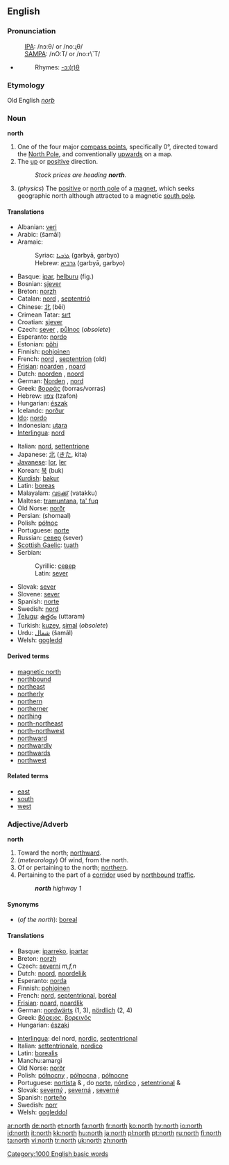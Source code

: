 {{see|North}}
{{wikipedia}}
==English==

===Pronunciation===
:[[International Phonetic Alphabet|IPA]]: /nɔːθ/ or /noːɻθ/
:[[SAMPA]]: /nO:T/ or /no:r\`T/
*{{audio|en-us-north.ogg|Audio (US)}}
*:Rhymes: [[Rhymes:English:-ɔː(r)θ|-ɔː(r)θ]]

===Etymology===
Old English ''[[norþ]]''

===Noun===
'''north'''

# One of the four major [[compass point]]s, specifically 0°, directed toward the [[North Pole]], and conventionally [[upwards]] on a map.
# The [[up]] or [[positive]] direction.
#:''Stock prices are heading '''north'''.''
# (''physics'') The [[positive]] or [[north pole]] of a [[magnet]], which seeks geographic north although attracted to a magnetic [[south pole]].

====Translations====

{{trans-top|compass point}}
*Albanian: [[veri]] {{m}}
*Arabic: {{ARchar|[[شمال]]}} (šamāl)
*Aramaic:
*:Syriac: [[ܓܪܒܝܐ]] (garbyā, garbyo) {{f}}
*:Hebrew: [[גרביא]] (garbyā, garbyo) {{f}}
*Basque: [[ipar]], [[helburu]] (fig.)
*Bosnian: [[sjever#Bosnian|sjever]] {{m}}
*Breton: [[norzh]] {{m}}
*Catalan: [[nord]] {{m}}, [[septentrió]] {{m}}
*Chinese: [[北]] (běi)
*Crimean Tatar: [[sırt]]
*Croatian: [[sjever]]
*Czech: [[sever#Czech|sever]] {{m}}, [[půlnoc]] {{f}} (''obsolete'')
*Esperanto: [[nordo]]
*Estonian: [[põhi]]
*Finnish: [[pohjoinen]]
*French: [[nord]] {{m}}, [[septentrion]] {{m}} (old)
*[[Frisian]]: [[noarden]] {{n}}, [[noard]]
*Dutch: [[noorden]] {{n}}, [[noord]]
*German: [[Norden]] {{m}}, [[nord]]
*Greek: [[βορράς]] (borras/vorras)
*Hebrew: [[צפון]] (tzafon)
*Hungarian: [[észak]]
*Icelandc: [[norður]] {{n}}
*[[Ido]]: [[nordo]]
*Indonesian: [[utara]]
*[[Interlingua]]: [[nord]]
{{trans-mid}}
*Italian: [[nord]], [[settentrione]]
*Japanese: [[北]] ([[きた]], kita)
*[[Javanese]]: [[lor]], [[ler]]
*Korean: [[북]] (buk)
*[[Kurdish]]: [[bakur]]
*Latin: [[boreas]]
*Malayalam: [[വടക്ക്]] (vatakku)
*Maltese: [[tramuntana]], [[ta' fuq]]
*Old Norse: [[norðr]] {{n}}
*Persian: {{FAchar|[[شمال]]}} (shomaal)
*Polish: [[północ]] {{f}}
*Portuguese: [[norte]] {{m}}
*Russian: [[север]] (sever) {{m}}
*[[Scottish Gaelic]]: [[tuath#Scottish Gaelic|tuath]] {{m}}
*Serbian:
*:Cyrillic: [[север#Serbian|север]] {{m}}
*:Latin: [[sever#Serbian|sever]] {{m}}
*Slovak: [[sever#Slovak|sever]] {{m}}
*Slovene: [[sever]] {{m}}
*Spanish: [[norte]] {{m}}
*Swedish: [[nord]]
*[[Telugu]]: [[ఉత్తరం]] (uttaram)
*Turkish: [[kuzey]], [[şimal]] (''obsolete'')
*Urdu: [[شمال]] (šamāl) {{m}}
*Welsh: [[gogledd]] {{m}}
{{trans-bottom}}

====Derived terms====
*[[magnetic north]]
*[[northbound]]
*[[northeast]]
*[[northerly]]
*[[northern]]
*[[northerner]]
*[[northing]]
*[[north-northeast]]
*[[north-northwest]]
*[[northward]]
*[[northwardly]]
*[[northwards]]
*[[northwest]]

====Related terms====
*[[east]]
*[[south]]
*[[west]]

===Adjective/Adverb===
{{rfc-header|Adjective/Adverb}}
'''north'''

# Toward the north; [[northward]].
# (''meteorology'') Of wind, from the north.
# Of or pertaining to the north; [[northern]].
# Pertaining to the part of a [[corridor]] used by [[northbound]] [[traffic]].
#:'''''north''' highway 1''

====Synonyms====
*(''of the north''): [[boreal]]

====Translations====
{{top}}
*Basque: [[iparreko]], [[ipartar]]
*Breton: [[norzh]]
*Czech: [[severní]] ''m,f,n''
*Dutch: [[noord]], [[noordelijk]]
*Esperanto: [[norda]]
*Finnish: [[pohjoinen]]
*French: [[nord]], [[septentrional]], [[boréal]]
*[[Frisian]]: [[noard]], [[noardlik]]
*German: [[nordwärts]] (1, 3), [[nördlich]] (2, 4)
*Greek: [[βόρειος]], [[βορεινός]]
*Hungarian: [[északi]]
{{mid}}
*[[Interlingua]]: del nord, [[nordic]], [[septentrional]]
*Italian: [[settentrionale]], [[nordico]]
*Latin: [[borealis]]
*Manchu:amargi
*Old Norse: [[norðr]]
*Polish: [[północny]] {{m}}, [[północna]] {{f}}, [[północne]] {{n}}
*Portuguese: [[nortista]] {{m}} & {{f}}, do [[norte]], [[nórdico]] {{m}}, [[setentrional]] {{m}} & {{f}}
*Slovak: [[severný]] {{m}}, [[severná]] {{f}}, [[severné]] {{n}}
*Spanish: [[norteño]]
*Swedish: [[norr]]
*Welsh: [[gogleddol]]
{{bottom}}

[[Category:1000 English basic words]]

[[ar:north]]
[[de:north]]
[[et:north]]
[[fa:north]]
[[fr:north]]
[[ko:north]]
[[hy:north]]
[[io:north]]
[[id:north]]
[[it:north]]
[[kk:north]]
[[hu:north]]
[[ja:north]]
[[pl:north]]
[[pt:north]]
[[ru:north]]
[[fi:north]]
[[ta:north]]
[[vi:north]]
[[tr:north]]
[[uk:north]]
[[zh:north]]